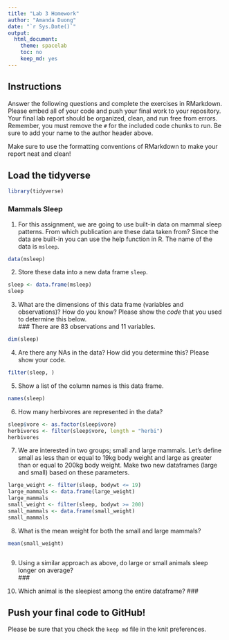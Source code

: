 ```yaml
---
title: "Lab 3 Homework"
author: "Amanda Duong"
date: "`r Sys.Date()`"
output:
  html_document:
    theme: spacelab
    toc: no
    keep_md: yes
---
```


## Instructions
Answer the following questions and complete the exercises in RMarkdown. Please embed all of your code and push your final work to your repository. Your final lab report should be organized, clean, and run free from errors. Remember, you must remove the `#` for the included code chunks to run. Be sure to add your name to the author header above.  

Make sure to use the formatting conventions of RMarkdown to make your report neat and clean!  

## Load the tidyverse
```r
library(tidyverse)
```

### Mammals Sleep  
1. For this assignment, we are going to use built-in data on mammal sleep patterns. From which publication are these data taken from? Since the data are built-in you can use the help function in R. The name of the data is `msleep`.  
```r
data(msleep)
```

2. Store these data into a new data frame `sleep`.  
```r
sleep <- data.frame(msleep)
sleep
```

3. What are the dimensions of this data frame (variables and observations)? How do you know? Please show the *code* that you used to determine this below.  
### There are 83 observations and 11 variables. 
```r
dim(sleep)
```

4. Are there any NAs in the data? How did you determine this? Please show your code.  
```r
filter(sleep, )
```

5. Show a list of the column names is this data frame.
```r
names(sleep)
```

6. How many herbivores are represented in the data?  
```r
sleep$vore <- as.factor(sleep$vore)
herbivores <- filter(sleep$vore, length = "herbi")
herbivores
```

7. We are interested in two groups; small and large mammals. Let's define small as less than or equal to 19kg body weight and large as greater than or equal to 200kg body weight. Make two new dataframes (large and small) based on these parameters.
```r
large_weight <- filter(sleep, bodywt <= 19)
large_mammals <- data.frame(large_weight)
large_mammals
small_weight <- filter(sleep, bodywt >= 200)
small_mammals <- data.frame(small_weight)
small_mammals
```

8. What is the mean weight for both the small and large mammals?
```r
mean(small_weight)
```

```r

```

9. Using a similar approach as above, do large or small animals sleep longer on average?  
###


10. Which animal is the sleepiest among the entire dataframe?
### 

## Push your final code to GitHub!
Please be sure that you check the `keep md` file in the knit preferences.   